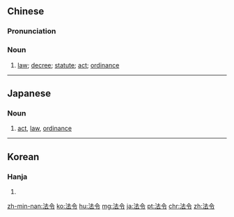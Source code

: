 ==Chinese==
{{zh-forms}}

===Pronunciation===
{{zh-pron
|m=fǎlìng
|c=faat3 ling6
|mn=hoat-lēng
|cat=n
}}

===Noun===
{{zh-noun}}

# [[law]]; [[decree]]; [[statute]]; [[act]]; [[ordinance]]

{{zh-cat|Intermediate}}

----

==Japanese==
{{ja-kanjitab|ほう|れい|yomi=o}}

===Noun===
{{ja-noun|ほうれい}}

# [[act]], [[law]], [[ordinance]]

----

==Korean==
{{ko-hanjatab|}}

===Hanja===
{{ko-noun|hj|hangeul=법령}}

# {{hanja form of|법령|[[ordinance]], [[legislation]], [[decree]], [[act]]}}

[[zh-min-nan:法令]]
[[ko:法令]]
[[hu:法令]]
[[mg:法令]]
[[ja:法令]]
[[pt:法令]]
[[chr:法令]]
[[zh:法令]]